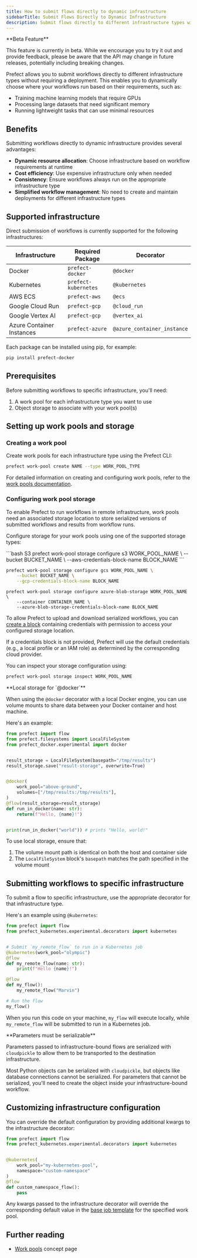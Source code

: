 ```yaml
---
title: How to submit flows directly to dynamic infrastructure
sidebarTitle: Submit Flows Directly to Dynamic Infrastructure
description: Submit flows directly to different infrastructure types without a deployment
---
```


<Warning>
**Beta Feature**

This feature is currently in beta. While we encourage you to try it out and provide feedback, please be aware that the API may change in future releases, potentially including breaking changes.
</Warning>

Prefect allows you to submit workflows directly to different infrastructure types without requiring a deployment. This enables you to dynamically choose where your workflows run based on their requirements, such as:

- Training machine learning models that require GPUs
- Processing large datasets that need significant memory
- Running lightweight tasks that can use minimal resources

## Benefits

Submitting workflows directly to dynamic infrastructure provides several advantages:

- **Dynamic resource allocation**: Choose infrastructure based on workflow requirements at runtime
- **Cost efficiency**: Use expensive infrastructure only when needed
- **Consistency**: Ensure workflows always run on the appropriate infrastructure type
- **Simplified workflow management**: No need to create and maintain deployments for different infrastructure types

## Supported infrastructure

Direct submission of workflows is currently supported for the following infrastructures:

| Infrastructure | Required Package | Decorator |
|---------------|-----------------|-----------|
| Docker | `prefect-docker` | `@docker` |
| Kubernetes | `prefect-kubernetes` | `@kubernetes` |
| AWS ECS | `prefect-aws` | `@ecs` |
| Google Cloud Run | `prefect-gcp` | `@cloud_run` |
| Google Vertex AI | `prefect-gcp` | `@vertex_ai` |
| Azure Container Instances | `prefect-azure` | `@azure_container_instance` |

Each package can be installed using pip, for example:
```bash
pip install prefect-docker
```

## Prerequisites

Before submitting workflows to specific infrastructure, you'll need:

1. A work pool for each infrastructure type you want to use
2. Object storage to associate with your work pool(s)

## Setting up work pools and storage

### Creating a work pool

Create work pools for each infrastructure type using the Prefect CLI:

```bash
prefect work-pool create NAME --type WORK_POOL_TYPE
```

For detailed information on creating and configuring work pools, refer to the [work pools documentation](/v3/deploy/infrastructure-concepts/work-pools).

### Configuring work pool storage

To enable Prefect to run workflows in remote infrastructure, work pools need an associated storage location to store serialized versions of submitted workflows and results from workflow runs.

Configure storage for your work pools using one of the supported storage types:

<CodeGroup>
```bash S3
prefect work-pool storage configure s3 WORK_POOL_NAME \
    --bucket BUCKET_NAME \
    --aws-credentials-block-name BLOCK_NAME
```

```bash Google Cloud Storage
prefect work-pool storage configure gcs WORK_POOL_NAME \
    --bucket BUCKET_NAME \
    --gcp-credentials-block-name BLOCK_NAME
```

```base Azure Blob Storage
prefect work-pool storage configure azure-blob-storage WORK_POOL_NAME \
    --container CONTAINER_NAME \
    --azure-blob-storage-credentials-block-name BLOCK_NAME
```
</CodeGroup>

To allow Prefect to upload and download serialized workflows, you can [create a block](/v3/develop/blocks) containing credentials with permission to access your configured storage location.

If a credentials block is not provided, Prefect will use the default credentials (e.g., a local profile or an IAM role) as determined by the corresponding cloud provider.

You can inspect your storage configuration using:

```bash
prefect work-pool storage inspect WORK_POOL_NAME
```

<Note>
**Local storage for `@docker`**

When using the `@docker` decorator with a local Docker engine, you can use volume mounts to share data between your Docker container and host machine.

Here's an example:

```python
from prefect import flow
from prefect.filesystems import LocalFileSystem
from prefect_docker.experimental import docker


result_storage = LocalFileSystem(basepath="/tmp/results")
result_storage.save("result-storage", overwrite=True)


@docker(
    work_pool="above-ground",
    volumes=["/tmp/results:/tmp/results"],
)
@flow(result_storage=result_storage)
def run_in_docker(name: str):
    return(f"Hello, {name}!")


print(run_in_docker("world")) # prints "Hello, world!"
```

To use local storage, ensure that:
1. The volume mount path is identical on both the host and container side
2. The `LocalFileSystem` block's `basepath` matches the path specified in the volume mount
</Note>

## Submitting workflows to specific infrastructure

To submit a flow to specific infrastructure, use the appropriate decorator for that infrastructure type.

Here's an example using `@kubernetes`:

```python
from prefect import flow
from prefect_kubernetes.experimental.decorators import kubernetes


# Submit `my_remote_flow` to run in a Kubernetes job
@kubernetes(work_pool="olympic")
@flow
def my_remote_flow(name: str):
    print(f"Hello {name}!")

@flow
def my_flow():
    my_remote_flow("Marvin")

# Run the flow
my_flow()
```

When you run this code on your machine, `my_flow` will execute locally, while `my_remote_flow` will be submitted to run in a Kubernetes job.

<Note>
**Parameters must be serializable**

Parameters passed to infrastructure-bound flows are serialized with `cloudpickle` to allow them to be transported to the destination infrastructure. 

Most Python objects can be serialized with `cloudpickle`, but objects like database connections cannot be serialized. For parameters that cannot be serialized, you'll need to create the object inside your infrastructure-bound workflow.
</Note>

## Customizing infrastructure configuration

You can override the default configuration by providing additional kwargs to the infrastructure decorator:

```python
from prefect import flow
from prefect_kubernetes.experimental.decorators import kubernetes


@kubernetes(
    work_pool="my-kubernetes-pool",
    namespace="custom-namespace"
)
@flow
def custom_namespace_flow():
    pass
```

Any kwargs passed to the infrastructure decorator will override the corresponding default value in the [base job template](v3/deploy/infrastructure-concepts/work-pools#base-job-template) for the specified work pool.


## Further reading

- [Work pools](/v3/concepts/work-pools) concept page